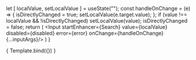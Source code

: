
<Meta title="Form Controls/Inputs" component={FormControl} />


  let [ localValue, setLocalValue ] = useState("");
  const handleOnChange = (e) => {
    isDirectlyChanged = true;
    setLocalValue(e.target.value);
  };
  if (value !== localValue && !isDirectlyChanged) setLocalValue(value);
  isDirectlyChanged = false;
  return (
    <FormControl label={label} caption={caption} disabled={disabled} error={error}>
      <Input
        startEnhancer={Search}
        value={localValue}
        disabled={disabled}
        error={error}
        onChange={handleOnChange}
        {...inputArgs}/>
    </FormControl>
  )
}

<Canvas withToolbar>
  <Story
    name="Inputs"
    argTypes={{
      label: {
        control: { type: "text" }
      },
      caption: {
        control: { type: "text" }
      },
      value: {
        control: { type: "text" }
      },
      placeholder: {
        control: "text",
      },
      disabled: {
        control: "boolean",
      },
      error: {
        control: "boolean",
      },
    }}
    args={{
      label: "Text label",
      caption: "Helper Message",
      value: "John Doe",
      placeholder: "Placeholder...",
      disabled: false,
      error: false,
    }}>
    {
      Template.bind({})
    }
  </Story>
</Canvas>